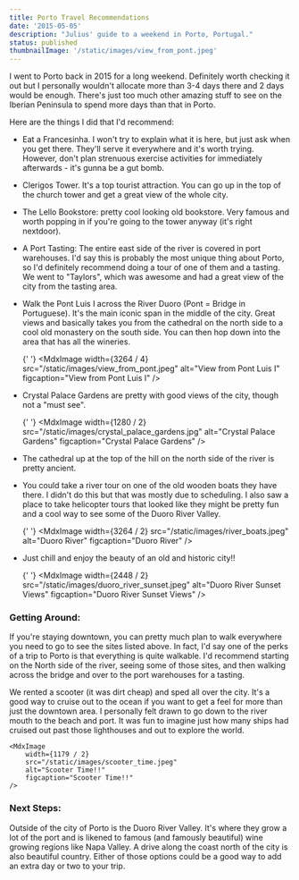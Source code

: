 ```yaml
---
title: Porto Travel Recommendations
date: '2015-05-05'
description: "Julius' guide to a weekend in Porto, Portugal."
status: published
thumbnailImage: '/static/images/view_from_pont.jpeg'
---
```


I went to Porto back in 2015 for a long weekend. Definitely worth checking it out but I personally wouldn't allocate more than 3-4 days there and 2 days would be enough. There's just too much other amazing stuff to see on the Iberian Peninsula to spend more days than that in Porto.

Here are the things I did that I'd recommend:

- Eat a Francesinha. I won't try to explain what it is here, but just ask when you get there. They'll serve it everywhere and it's worth trying. However, don't plan strenuous exercise activities for immediately afterwards - it's gunna be a gut bomb.
- Clerigos Tower. It's a top tourist attraction. You can go up in the top of the church tower and get a great view of the whole city.
- The Lello Bookstore: pretty cool looking old bookstore. Very famous and worth popping in if you're going to the tower anyway (it's right nextdoor).
- A Port Tasting: The entire east side of the river is covered in port warehouses. I'd say this is probably the most unique thing about Porto, so I'd definitely recommend doing a tour of one of them and a tasting. We went to "Taylors", which was awesome and had a great view of the city from the tasting area.
- Walk the Pont Luis I across the River Duoro (Pont = Bridge in Portuguese). It's the main iconic span in the middle of the city. Great views and basically takes you from the cathedral on the north side to a cool old monastery on the south side. You can then hop down into the area that has all the wineries.

  {' '}
  <MdxImage
    width={3264 / 4}
    src="/static/images/view_from_pont.jpeg"
    alt="View from Pont Luis I"
    figcaption="View from Pont Luis I"
  />

- Crystal Palace Gardens are pretty with good views of the city, though not a "must see".

  {' '}
  <MdxImage
    width={1280 / 2}
    src="/static/images/crystal_palace_gardens.jpg"
    alt="Crystal Palace Gardens"
    figcaption="Crystal Palace Gardens"
  />

- The cathedral up at the top of the hill on the north side of the river is pretty ancient.
- You could take a river tour on one of the old wooden boats they have there. I didn't do this but that was mostly due to scheduling. I also saw a place to take helicopter tours that looked like they might be pretty fun and a cool way to see some of the Duoro River Valley.

  {' '}
  <MdxImage
    width={3264 / 2}
    src="/static/images/river_boats.jpeg"
    alt="Duoro River"
    figcaption="Duoro River"
  />

- Just chill and enjoy the beauty of an old and historic city!!

  {' '}
  <MdxImage
    width={2448 / 2}
    src="/static/images/duoro_river_sunset.jpeg"
    alt="Duoro River Sunset Views"
    figcaption="Duoro River Sunset Views"
  />

### Getting Around:

If you're staying downtown, you can pretty much plan to walk everywhere you need to go to see the sites listed above. In fact, I'd say one of the perks of a trip to Porto is that everything is quite walkable. I'd recommend starting on the North side of the river, seeing some of those sites, and then walking across the bridge and over to the port warehouses for a tasting.

We rented a scooter (it was dirt cheap) and sped all over the city. It's a good way to cruise out to the ocean if you want to get a feel for more than just the downtown area. I personally felt drawn to go down to the river mouth to the beach and port. It was fun to imagine just how many ships had cruised out past those lighthouses and out to explore the world.

    <MdxImage
        width={1179 / 2}
        src="/static/images/scooter_time.jpeg"
        alt="Scooter Time!!"
        figcaption="Scooter Time!!"
    />

### Next Steps:

Outside of the city of Porto is the Duoro River Valley. It's where they grow a lot of the port and is likened to famous (and famously beautiful) wine growing regions like Napa Valley. A drive along the coast north of the city is also beautiful country. Either of those options could be a good way to add an extra day or two to your trip.
